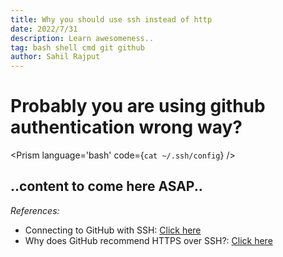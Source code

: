 ```yaml
---
title: Why you should use ssh instead of http
date: 2022/7/31
description: Learn awesomeness..
tag: bash shell cmd git github
author: Sahil Rajput
---
```



# Probably you are using github authentication wrong way?

<Prism language='bash' code={`
cat ~/.ssh/config
`} />

## ..content to come here ASAP..

*References:*

- Connecting to GitHub with SSH: <a target="_blank" href="https://docs.github.com/en/authentication/connecting-to-github-with-ssh">Click here</a> 
- Why does GitHub recommend HTTPS over SSH?: <a target="_blank" href="https://stackoverflow.com/questions/11041729/why-does-github-recommend-https-over-ssh">Click here</a> 
